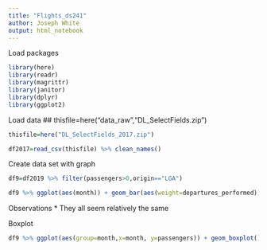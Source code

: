 ```yaml
---
title: "Flights_ds241"
author: Joseph White
output: html_notebook
---
```

Load packages
```r
library(here)
library(readr)
library(magrittr)
library(janitor)
library(dplyr)
library(ggplot2)
```

Load data
## thisfile=here("data_raw","DL_SelectFields.zip")
```r
thisfile=here("DL_SelectFields_2017.zip")

df2017=read_csv(thisfile) %>% clean_names()
```

Create data set with graph
```r
df9=df2019 %>% filter(passengers>0,origin=="LGA")

df9 %>% ggplot(aes(month)) + geom_bar(aes(weight=departures_performed))
```
Observations
* They all seem relatively the same


 Boxplot
```r
df9 %>% ggplot(aes(group=month,x=month, y=passengers)) + geom_boxplot()
```

